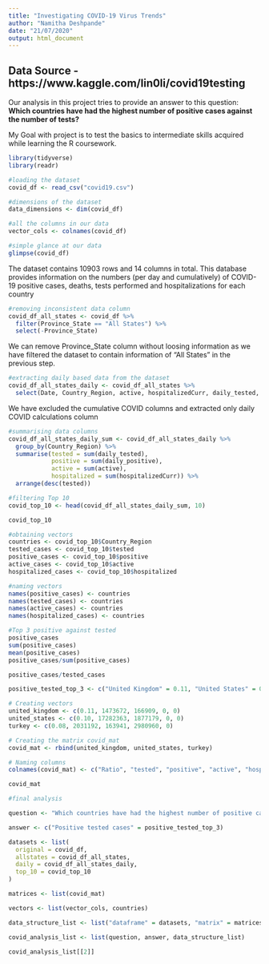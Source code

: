 ---
title: "Investigating COVID-19 Virus Trends"
author: "Namitha Deshpande"
date: "21/07/2020"
output: html_document
---

## Data Source - https://www.kaggle.com/lin0li/covid19testing

Our analysis in this project tries to provide an answer to this question: **Which countries have had the highest number of positive cases against the number of tests?**

My Goal with project is to test the basics to intermediate skills acquired while learning the R coursework. 

```{r}
library(tidyverse)
library(readr)

#loading the dataset
covid_df <- read_csv("covid19.csv")

#dimensions of the dataset
data_dimensions <- dim(covid_df)

#all the columns in our data
vector_cols <- colnames(covid_df)

#simple glance at our data
glimpse(covid_df)
```
The dataset contains 10903 rows and 14 columns in total. This database provides information on the numbers (per day and cumulatively) of COVID-19 positive cases, deaths, tests performed and hospitalizations for each country

```{r}
#removing inconsistent data column
covid_df_all_states <- covid_df %>%
  filter(Province_State == "All States") %>%
  select(-Province_State)
```

We can remove Province_State column without loosing information as we have filtered the dataset to contain information of "All States" in the previous step.

```{r}
#extracting daily based data from the dataset
covid_df_all_states_daily <- covid_df_all_states %>%
  select(Date, Country_Region, active, hospitalizedCurr, daily_tested, daily_positive)
```

We have excluded the cumulative COVID columns and extracted only daily COVID calculations column 

```{r}
#summarising data columns
covid_df_all_states_daily_sum <- covid_df_all_states_daily %>% 
  group_by(Country_Region) %>% 
  summarise(tested = sum(daily_tested), 
            positive = sum(daily_positive),
            active = sum(active),
            hospitalized = sum(hospitalizedCurr)) %>% 
  arrange(desc(tested))

#filtering Top 10
covid_top_10 <- head(covid_df_all_states_daily_sum, 10)

covid_top_10
```

```{r}
#obtaining vectors
countries <- covid_top_10$Country_Region
tested_cases <- covid_top_10$tested
positive_cases <- covid_top_10$positive
active_cases <- covid_top_10$active
hospitalized_cases <- covid_top_10$hospitalized
```

```{r}
#naming vectors
names(positive_cases) <- countries
names(tested_cases) <- countries
names(active_cases) <- countries
names(hospitalized_cases) <- countries
```

```{r}
#Top 3 positive against tested
positive_cases
sum(positive_cases)
mean(positive_cases)
positive_cases/sum(positive_cases)

positive_cases/tested_cases

positive_tested_top_3 <- c("United Kingdom" = 0.11, "United States" = 0.10, "Turkey" = 0.08)
```

```{r}
# Creating vectors
united_kingdom <- c(0.11, 1473672, 166909, 0, 0)
united_states <- c(0.10, 17282363, 1877179, 0, 0)
turkey <- c(0.08, 2031192, 163941, 2980960, 0)

# Creating the matrix covid_mat
covid_mat <- rbind(united_kingdom, united_states, turkey)

# Naming columns
colnames(covid_mat) <- c("Ratio", "tested", "positive", "active", "hospitalized")

covid_mat
```

```{r}
#final analysis

question <- "Which countries have had the highest number of positive cases against the number of tests?"

answer <- c("Positive tested cases" = positive_tested_top_3)

datasets <- list(
  original = covid_df,
  allstates = covid_df_all_states,
  daily = covid_df_all_states_daily,
  top_10 = covid_top_10
)

matrices <- list(covid_mat)

vectors <- list(vector_cols, countries)

data_structure_list <- list("dataframe" = datasets, "matrix" = matrices, "vector" = vectors)

covid_analysis_list <- list(question, answer, data_structure_list)

covid_analysis_list[[2]]
```

